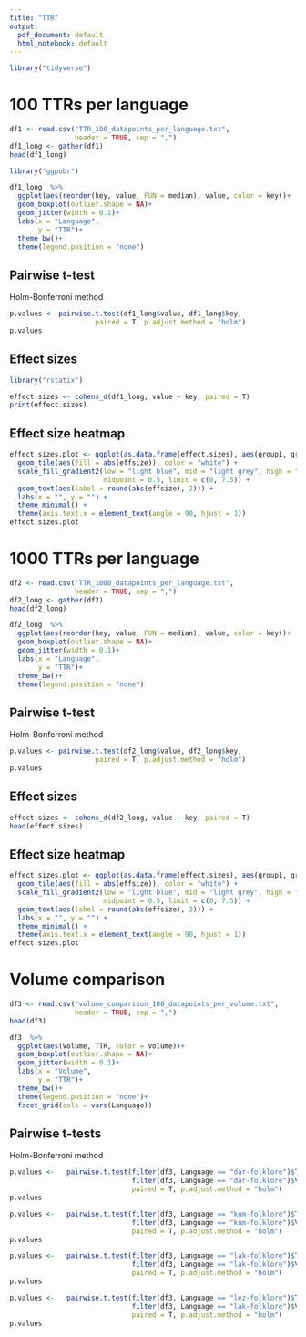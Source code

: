 ```yaml
---
title: "TTR"
output:
  pdf_document: default
  html_notebook: default
---
```


```r
library("tidyverse")
```

# 100 TTRs per language

```r
df1 <- read.csv("TTR_100_datapoints_per_language.txt",
                header = TRUE, sep = ",")
df1_long <- gather(df1)
head(df1_long)
```

```r
library("ggpubr")
```

```r
df1_long  %>%
  ggplot(aes(reorder(key, value, FUN = median), value, color = key))+
  geom_boxplot(outlier.shape = NA)+
  geom_jitter(width = 0.1)+
  labs(x = "Language",
       y = "TTR")+
  theme_bw()+
  theme(legend.position = "none")
```

## Pairwise t-test

Holm-Bonferroni method

```r
p.values <- pairwise.t.test(df1_long$value, df1_long$key, 
                     paired = T, p.adjust.method = "holm") 
p.values
```

## Effect sizes

```r
library("rstatix")
```


```r
effect.sizes <- cohens_d(df1_long, value ~ key, paired = T)
print(effect.sizes)
```

## Effect size heatmap

```r
effect.sizes.plot <- ggplot(as.data.frame(effect.sizes), aes(group1, group2)) +
  geom_tile(aes(fill = abs(effsize)), color = "white") +
  scale_fill_gradient2(low = "light blue", mid = "light grey", high = "red", 
                       midpoint = 0.5, limit = c(0, 7.5)) +
  geom_text(aes(label = round(abs(effsize), 2))) +
  labs(x = "", y = "") +
  theme_minimal() +
  theme(axis.text.x = element_text(angle = 90, hjust = 1))
effect.sizes.plot
```

# 1000 TTRs per language

```r
df2 <- read.csv("TTR_1000_datapoints_per_language.txt",
                header = TRUE, sep = ",")
df2_long <- gather(df2)
head(df2_long)
```

```r
df2_long  %>%
  ggplot(aes(reorder(key, value, FUN = median), value, color = key))+
  geom_boxplot(outlier.shape = NA)+
  geom_jitter(width = 0.1)+
  labs(x = "Language",
       y = "TTR")+
  theme_bw()+
  theme(legend.position = "none")
```

## Pairwise t-test

Holm-Bonferroni method

```r
p.values <- pairwise.t.test(df2_long$value, df2_long$key, 
                     paired = T, p.adjust.method = "holm") 
p.values
```

## Effect sizes

```r
effect.sizes <- cohens_d(df2_long, value ~ key, paired = T)
head(effect.sizes)
```

## Effect size heatmap

```r
effect.sizes.plot <- ggplot(as.data.frame(effect.sizes), aes(group1, group2)) +
  geom_tile(aes(fill = abs(effsize)), color = "white") +
  scale_fill_gradient2(low = "light blue", mid = "light grey", high = "red", 
                       midpoint = 0.5, limit = c(0, 7.5)) +
  geom_text(aes(label = round(abs(effsize), 2))) +
  labs(x = "", y = "") +
  theme_minimal() +
  theme(axis.text.x = element_text(angle = 90, hjust = 1))
effect.sizes.plot
```


# Volume comparison

```r
df3 <- read.csv("volume_comparison_100_datapoints_per_volume.txt",
                header = TRUE, sep = ",")
head(df3)
```

```r
df3  %>%
  ggplot(aes(Volume, TTR, color = Volume))+
  geom_boxplot(outlier.shape = NA)+
  geom_jitter(width = 0.1)+
  labs(x = "Volume",
       y = "TTR")+
  theme_bw()+
  theme(legend.position = "none")+
  facet_grid(cols = vars(Language))
```


## Pairwise t-tests

Holm-Bonferroni method

```r
p.values <-   pairwise.t.test(filter(df3, Language == "dar-folklore")$TTR,
                              filter(df3, Language == "dar-folklore")$Volume,
                              paired = T, p.adjust.method = "holm")
p.values
```

```r
p.values <-   pairwise.t.test(filter(df3, Language == "kum-folklore")$TTR,
                              filter(df3, Language == "kum-folklore")$Volume,
                              paired = T, p.adjust.method = "holm")
p.values
```

```r
p.values <-   pairwise.t.test(filter(df3, Language == "lak-folklore")$TTR,
                              filter(df3, Language == "lak-folklore")$Volume,
                              paired = T, p.adjust.method = "holm")
p.values
```

```r
p.values <-   pairwise.t.test(filter(df3, Language == "lez-folklore")$TTR,
                              filter(df3, Language == "lak-folklore")$Volume,
                              paired = T, p.adjust.method = "holm")
p.values
```
